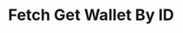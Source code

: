 ---
openapi: /openapi.json GET /accounts/{id}
title: Fetch Get Wallet By ID
sidebarTitle: Get Wallet By ID
description: Get details of your created wallet by its ID. You can get this in either NGN or GHS.
---